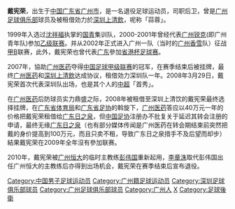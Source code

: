 {{noteta|G1=足球}}{{Football player infobox |
  playername = 戴宪荣 |
  image = |
  fullname = 戴宪荣 |
  height = {{height|m=1.86}}|
  nickname = 蒜蓉 |
  dateofbirth = {{birth date and age|1982|2|27}} |
  cityofbirth = [[广东|广东]][[广州|广州]] |
  countryofbirth = [[中华人民共和国|中国]] |
  currentclub = 退役|
  clubnumber =  |
  position = [[后卫_(足球)|后卫]] |
  youthyears = 1998-2001年 |
  youthclubs = [[广州锐克|广州锐克]] |
  years = 2002-2010年<br/>2008年 |
  clubs = [[广州医药足球俱乐部|广州恒大]]<br/>→[[深圳上清飲|深圳上清飲]]''(租借)'' |
  caps(goals) = 116 (6)<br/> 17 (0)
| pcupdate = 
}}

'''戴宪荣'''{{BD|1982年|2月27日|||D}}，出生于[[中国|中国]][[广东省|广东省]][[广州市|广州市]]，是一名退役足球运动员，司职后卫，曾是[[广州足球俱乐部|广州足球俱乐部]]球员及被租借効力於[[深圳上清飲|深圳上清飲]]，呢称「蒜蓉」。

1999年入选过[[沈祥福|沈祥福]]执掌的[[中国国家青年足球队|国青]]集训队，2000-2001年曾经代表[[广州锐克|广州锐克]](即广州青年队)参加[[中国足球乙级联赛|乙级联赛]]。并从2002年正式进入广州一队（当时的[[广州香雪|广州香雪]]队）征战[[中国足球甲级B组联赛|甲B]]联赛，此外，戴宪荣也曾代表[[广东|广东]]參加[[省港杯足球赛|省港杯足球赛]]。

2007年，協助[[广州医药|广州医药]]夺得[[中国足球甲级联赛|中国足球甲级联赛]]的冠军，在赛季结束后被挂牌，最终[[广州医药|广州医药]]和[[深圳上清飲|深圳上清飲]]达成协议，租借効力深圳队一年。2008年3月29日，戴宪荣首次代表深圳队出场，也是其个人的[[中超|中超]]「首秀」。

在[[广州医药|广州医药]]后防球员实力鼎盛之际，2008年被租借至深圳上清饮的戴宪荣最终选择挂牌，在[[广东省体育局|广东省体育局]]和[[广东省足协|广东省足协]]的斡旋下，[[广州医药|广州医药]]答应以40万元一年的价格把戴宪荣租借给[[广东日之泉|广东日之泉]]，但[[中国足协|中国足协]]注册办不批复关于延迟其转会注册的申请，最终无缘[[广东日之泉|广东日之泉]]（也有部分媒体传闻是广州医药在转会期结束前突然把戴的身价提高到100万元，而且只卖不租，导致广东日之泉措手不及后望而却步）結果戴宪荣在2009年全年沒有參加联赛。

2010年，戴宪荣被[[广州恒大足球俱乐部|广州恒大]]的临时主教练[[彭伟国|彭伟国]]重新起用，[[李章洙|李章洙]]取代彭伟国出任广州恒大的主教练后亦得到出场机会，戴宪荣在赛季结束后宣布退役。

{{2004年广州日之泉名单}}
{{2005年广州日之泉名单}}
{{2006年广州医药名单}}
{{2007年广州医药名单}}
{{2010年广州恒大名单}}

{{DEFAULTSORT:DAI Xianrong}}
[[Category:中国男子足球运动员|Category:中国男子足球运动员]]
[[Category:广州籍足球运动员|Category:广州籍足球运动员]]
[[Category:深圳足球俱乐部球员|Category:深圳足球俱乐部球员]]
[[Category:广州足球俱乐部球员|Category:广州足球俱乐部球员]]
[[Category:广州人|Category:广州人]]
[[Category:戴姓|X]]
[[Category:足球後衛|Category:足球後衛]]


{{China-sport-bio-stub}}